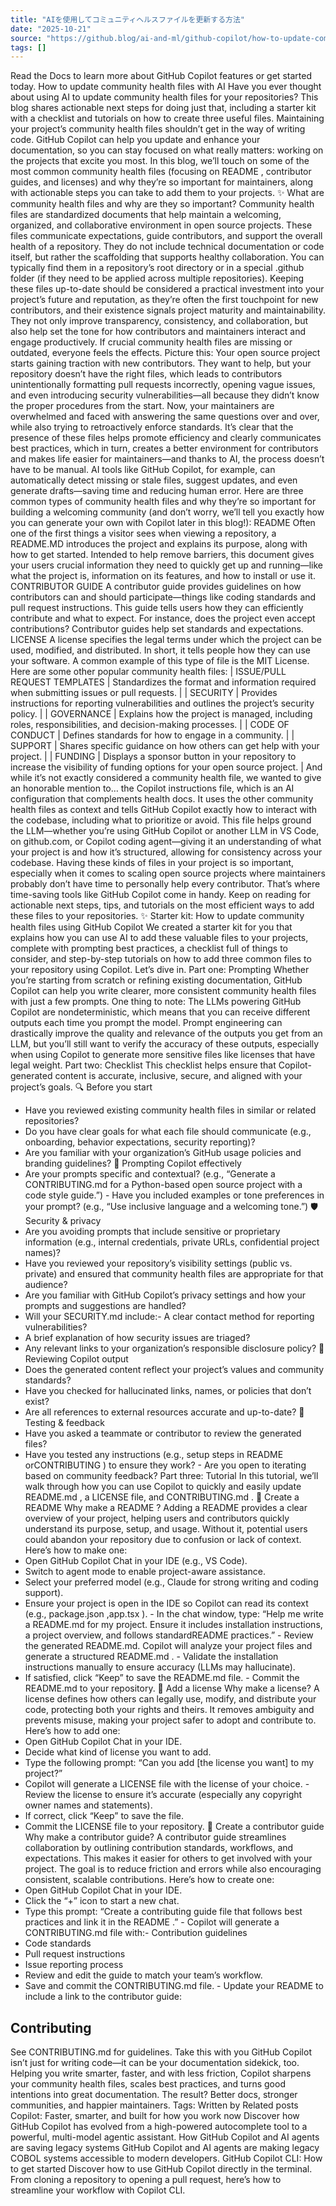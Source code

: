 ```yaml
---
title: "AIを使用してコミュニティヘルスファイルを更新する方法"
date: "2025-10-21"
source: "https://github.blog/ai-and-ml/github-copilot/how-to-update-community-health-files-with-ai/"
tags: []
---
```


Read the Docs to learn more about GitHub Copilot features or get started today.
How to update community health files with AI
Have you ever thought about using AI to update community health files for your repositories? This blog shares actionable next steps for doing just that, including a starter kit with a checklist and tutorials on how to create three useful files.
Maintaining your project’s community health files shouldn’t get in the way of writing code. GitHub Copilot can help you update and enhance your documentation, so you can stay focused on what really matters: working on the projects that excite you most.
In this blog, we’ll touch on some of the most common community health files (focusing on README
, contributor guides, and licenses) and why they’re so important for maintainers, along with actionable steps you can take to add them to your projects. ✨
What are community health files and why are they so important?
Community health files are standardized documents that help maintain a welcoming, organized, and collaborative environment in open source projects. These files communicate expectations, guide contributors, and support the overall health of a repository. They do not include technical documentation or code itself, but rather the scaffolding that supports healthy collaboration. You can typically find them in a repository’s root directory or in a special .github
folder (if they need to be applied across multiple repositories).
Keeping these files up-to-date should be considered a practical investment into your project’s future and reputation, as they’re often the first touchpoint for new contributors, and their existence signals project maturity and maintainability. They not only improve transparency, consistency, and collaboration, but also help set the tone for how contributors and maintainers interact and engage productively.
If crucial community health files are missing or outdated, everyone feels the effects. Picture this: Your open source project starts gaining traction with new contributors. They want to help, but your repository doesn’t have the right files, which leads to contributors unintentionally formatting pull requests incorrectly, opening vague issues, and even introducing security vulnerabilities—all because they didn’t know the proper procedures from the start. Now, your maintainers are overwhelmed and faced with answering the same questions over and over, while also trying to retroactively enforce standards.
It’s clear that the presence of these files helps promote efficiency and clearly communicates best practices, which in turn, creates a better environment for contributors and makes life easier for maintainers—and thanks to AI, the process doesn’t have to be manual. AI tools like GitHub Copilot, for example, can automatically detect missing or stale files, suggest updates, and even generate drafts—saving time and reducing human error.
Here are three common types of community health files and why they’re so important for building a welcoming community (and don’t worry, we’ll tell you exactly how you can generate your own with Copilot later in this blog!):
README
Often one of the first things a visitor sees when viewing a repository, a README.MD
introduces the project and explains its purpose, along with how to get started. Intended to help remove barriers, this document gives your users crucial information they need to quickly get up and running—like what the project is, information on its features, and how to install or use it.
CONTRIBUTOR GUIDE
A contributor guide provides guidelines on how contributors can and should participate—things like coding standards and pull request instructions. This guide tells users how they can efficiently contribute and what to expect. For instance, does the project even accept contributions? Contributor guides help set standards and expectations.
LICENSE
A license specifies the legal terms under which the project can be used, modified, and distributed. In short, it tells people how they can use your software. A common example of this type of file is the MIT License.
Here are some other popular community health files:
| ISSUE/PULL REQUEST TEMPLATES | Standardizes the format and information required when submitting issues or pull requests. |
| SECURITY | Provides instructions for reporting vulnerabilities and outlines the project’s security policy. |
| GOVERNANCE | Explains how the project is managed, including roles, responsibilities, and decision-making processes. |
| CODE OF CONDUCT | Defines standards for how to engage in a community. |
| SUPPORT | Shares specific guidance on how others can get help with your project. |
| FUNDING | Displays a sponsor button in your repository to increase the visibility of funding options for your open source project. |
And while it’s not exactly considered a community health file, we wanted to give an honorable mention to… the Copilot instructions file, which is an AI configuration that complements health docs. It uses the other community health files as context and tells GitHub Copilot exactly how to interact with the codebase, including what to prioritize or avoid. This file helps ground the LLM—whether you’re using GitHub Copilot or another LLM in VS Code, on github.com, or Copilot coding agent—giving it an understanding of what your project is and how it’s structured, allowing for consistency across your codebase.
Having these kinds of files in your project is so important, especially when it comes to scaling open source projects where maintainers probably don’t have time to personally help every contributor.
That’s where time-saving tools like GitHub Copilot come in handy. Keep on reading for actionable next steps, tips, and tutorials on the most efficient ways to add these files to your repositories. ✨
Starter kit: How to update community health files using GitHub Copilot
We created a starter kit for you that explains how you can use AI to add these valuable files to your projects, complete with prompting best practices, a checklist full of things to consider, and step-by-step tutorials on how to add three common files to your repository using Copilot. Let’s dive in.
Part one: Prompting
Whether you’re starting from scratch or refining existing documentation, GitHub Copilot can help you write clearer, more consistent community health files with just a few prompts.
One thing to note: The LLMs powering GitHub Copilot are nondeterministic, which means that you can receive different outputs each time you prompt the model. Prompt engineering can drastically improve the quality and relevance of the outputs you get from an LLM, but you’ll still want to verify the accuracy of these outputs, especially when using Copilot to generate more sensitive files like licenses that have legal weight.
Part two: Checklist
This checklist helps ensure that Copilot-generated content is accurate, inclusive, secure, and aligned with your project’s goals.
🔍 Before you start
- Have you reviewed existing community health files in similar or related repositories?
- Do you have clear goals for what each file should communicate (e.g., onboarding, behavior expectations, security reporting)?
- Are you familiar with your organization’s GitHub usage policies and branding guidelines?
🧠 Prompting Copilot effectively
- Are your prompts specific and contextual? (e.g., “Generate a
CONTRIBUTING.md
for a Python-based open source project with a code style guide.”) - Have you included examples or tone preferences in your prompt? (e.g., “Use inclusive language and a welcoming tone.”)
🛡️ Security & privacy
- Are you avoiding prompts that include sensitive or proprietary information (e.g., internal credentials, private URLs, confidential project names)?
- Have you reviewed your repository’s visibility settings (public vs. private) and ensured that community health files are appropriate for that audience?
- Are you familiar with GitHub Copilot’s privacy settings and how your prompts and suggestions are handled?
- Will your
SECURITY.md
include:- A clear contact method for reporting vulnerabilities?
- A brief explanation of how security issues are triaged?
- Any relevant links to your organization’s responsible disclosure policy?
🧾 Reviewing Copilot output
- Does the generated content reflect your project’s values and community standards?
- Have you checked for hallucinated links, names, or policies that don’t exist?
- Are all references to external resources accurate and up-to-date?
🧪 Testing & feedback
- Have you asked a teammate or contributor to review the generated files?
- Have you tested any instructions (e.g., setup steps in
README
orCONTRIBUTING
) to ensure they work? - Are you open to iterating based on community feedback?
Part three: Tutorial
In this tutorial, we’ll walk through how you can use Copilot to quickly and easily update README.md
, a LICENSE
file, and CONTRIBUTING.md
.
📝 Create a README
Why make a README
? Adding a README
provides a clear overview of your project, helping users and contributors quickly understand its purpose, setup, and usage. Without it, potential users could abandon your repository due to confusion or lack of context.
Here’s how to make one:
- Open GitHub Copilot Chat in your IDE (e.g., VS Code).
- Switch to agent mode to enable project-aware assistance.
- Select your preferred model (e.g., Claude for strong writing and coding support).
- Ensure your project is open in the IDE so Copilot can read its context (e.g.,
package.json
,app.tsx
). - In the chat window, type: “Help me write a
README.md
for my project. Ensure it includes installation instructions, a project overview, and follows standardREADME
practices.” - Review the generated README.md. Copilot will analyze your project files and generate a structured
README.md
. - Validate the installation instructions manually to ensure accuracy (LLMs may hallucinate).
- If satisfied, click “Keep” to save the
README.md
file. - Commit the
README.md
to your repository.
📄 Add a license
Why make a license? A license defines how others can legally use, modify, and distribute your code, protecting both your rights and theirs. It removes ambiguity and prevents misuse, making your project safer to adopt and contribute to.
Here’s how to add one:
- Open GitHub Copilot Chat in your IDE.
- Decide what kind of license you want to add.
- Type the following prompt: “Can you add [the license you want] to my project?”
- Copilot will generate a
LICENSE
file with the license of your choice. - Review the license to ensure it’s accurate (especially any copyright owner names and statements).
- If correct, click “Keep” to save the file.
- Commit the
LICENSE
file to your repository.
🤝 Create a contributor guide
Why make a contributor guide? A contributor guide streamlines collaboration by outlining contribution standards, workflows, and expectations. This makes it easier for others to get involved with your project. The goal is to reduce friction and errors while also encouraging consistent, scalable contributions.
Here’s how to create one:
- Open GitHub Copilot Chat in your IDE.
- Click the “+” icon to start a new chat.
- Type this prompt: “Create a contributing guide file that follows best practices and link it in the
README
.” - Copilot will generate a
CONTRIBUTING.md
file with:- Contribution guidelines
- Code standards
- Pull request instructions
- Issue reporting process
- Review and edit the guide to match your team’s workflow.
- Save and commit the
CONTRIBUTING.md
file. - Update your README to include a link to the contributor guide:
## Contributing
See CONTRIBUTING.md for guidelines.
Take this with you
GitHub Copilot isn’t just for writing code—it can be your documentation sidekick, too. Helping you write smarter, faster, and with less friction, Copilot sharpens your community health files, scales best practices, and turns good intentions into great documentation.
The result? Better docs, stronger communities, and happier maintainers.
Tags:
Written by
Related posts
Copilot: Faster, smarter, and built for how you work now
Discover how GitHub Copilot has evolved from a high-powered autocomplete tool to a powerful, multi-model agentic assistant.
How GitHub Copilot and AI agents are saving legacy systems
GitHub Copilot and AI agents are making legacy COBOL systems accessible to modern developers.
GitHub Copilot CLI: How to get started
Discover how to use GitHub Copilot directly in the terminal. From cloning a repository to opening a pull request, here’s how to streamline your workflow with Copilot CLI.
